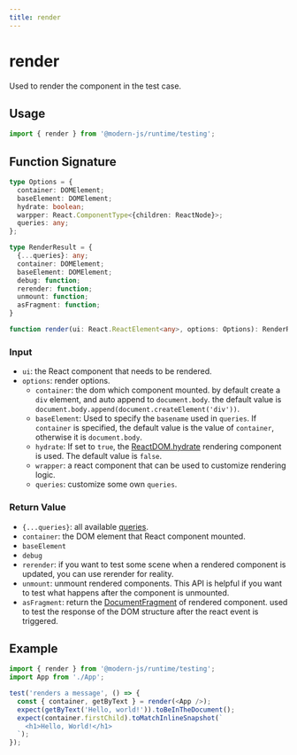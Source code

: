 ```yaml
---
title: render
---
```

# render

Used to render the component in the test case.

## Usage

```ts
import { render } from '@modern-js/runtime/testing';
```

## Function Signature

```ts
type Options = {
  container: DOMElement;
  baseElement: DOMElement;
  hydrate: boolean;
  warpper: React.ComponentType<{children: ReactNode}>;
  queries: any;
};

type RenderResult = {
  {...queries}: any;
  container: DOMElement;
  baseElement: DOMElement;
  debug: function;
  rerender: function;
  unmount: function;
  asFragment: function;
}

function render(ui: React.ReactElement<any>, options: Options): RenderResult;
```

### Input

- `ui`: the React component that needs to be rendered.
- `options`: render options.
  - `container`: the dom which component mounted. by default create a `div` element, and auto append to `document.body`. the default value is `document.body.append(document.createElement('div'))`.
  - `baseElement`: Used to specify the `basename` used in `queries`. If `container` is specified, the default value is the value of `container`, otherwise it is `document.body`.
  - `hydrate`: If set to `true`, the [ReactDOM.hydrate](https://reactjs.org/docs/react-dom.html#hydrate) rendering component is used. The default value is `false`.
  - `wrapper`: a react component that can be used to customize rendering logic.
  - `queries`: customize some own `queries`.

### Return Value

- `{...queries}`: all available [queries](https://testing-library.com/docs/queries/about/).
- `container`: the DOM element that React component mounted.
- `baseElement`
- `debug`
- `rerender`: if you want to test some scene when a rendered component is updated, you can use rerender for reality.
- `unmount`: unmount rendered components. This API is helpful if you want to test what happens after the component is unmounted.
- `asFragment`: return the [DocumentFragment](https://developer.mozilla.org/en-US/docs/Web/API/DocumentFragment) of rendered component. used to test the response of the DOM structure after the react event is triggered.

## Example

```ts
import { render } from '@modern-js/runtime/testing';
import App from './App';

test('renders a message', () => {
  const { container, getByText } = render(<App />);
  expect(getByText('Hello, world!')).toBeInTheDocument();
  expect(container.firstChild).toMatchInlineSnapshot(`
    <h1>Hello, World!</h1>
  `);
});
```
